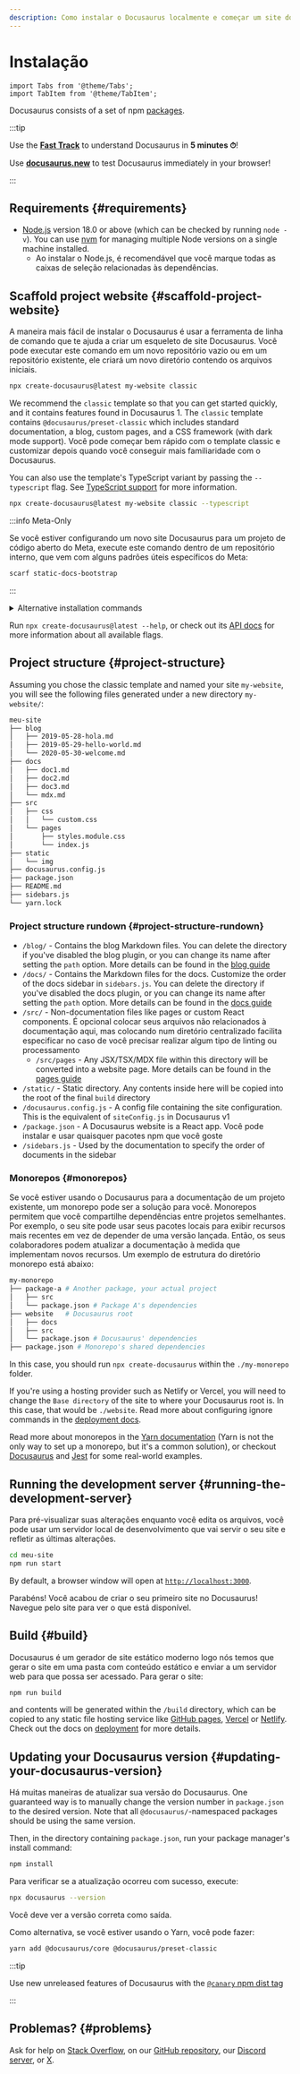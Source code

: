 ```yaml
---
description: Como instalar o Docusaurus localmente e começar um site do Docusaurus em um piscar de olhos.
---
```


# Instalação

```mdx-code-block
import Tabs from '@theme/Tabs';
import TabItem from '@theme/TabItem';
```

Docusaurus consists of a set of npm [packages](https://github.com/facebook/docusaurus/tree/main/packages).

:::tip

Use the **[Fast Track](introduction.mdx#fast-track)** to understand Docusaurus in **5 minutes ⏱**!

Use **[docusaurus.new](https://docusaurus.new)** to test Docusaurus immediately in your browser!

:::

## Requirements {#requirements}

- [Node.js](https://nodejs.org/en/download/) version 18.0 or above (which can be checked by running `node -v`). You can use [nvm](https://github.com/nvm-sh/nvm) for managing multiple Node versions on a single machine installed.
  - Ao instalar o Node.js, é recomendável que você marque todas as caixas de seleção relacionadas às dependências.

## Scaffold project website {#scaffold-project-website}

A maneira mais fácil de instalar o Docusaurus é usar a ferramenta de linha de comando que te ajuda a criar um esqueleto de site Docusaurus. Você pode executar este comando em um novo repositório vazio ou em um repositório existente, ele criará um novo diretório contendo os arquivos iniciais.

```bash
npx create-docusaurus@latest my-website classic
```

We recommend the `classic` template so that you can get started quickly, and it contains features found in Docusaurus 1. The `classic` template contains `@docusaurus/preset-classic` which includes standard documentation, a blog, custom pages, and a CSS framework (with dark mode support). Você pode começar bem rápido com o template classic e customizar depois quando você conseguir mais familiaridade com o Docusaurus.

You can also use the template's TypeScript variant by passing the `--typescript` flag. See [TypeScript support](./typescript-support.mdx) for more information.

```bash
npx create-docusaurus@latest my-website classic --typescript
```

:::info Meta-Only

Se você estiver configurando um novo site Docusaurus para um projeto de código aberto do Meta, execute este comando dentro de um repositório interno, que vem com alguns padrões úteis específicos do Meta:

```bash
scarf static-docs-bootstrap
```

:::

<details>
  <summary>Alternative installation commands</summary>

Você também pode inicializar um novo projeto utilizando seu gerenciador de projeto preferido:

```bash npm2yarn
npm init docusaurus
```

</details>

Run `npx create-docusaurus@latest --help`, or check out its [API docs](./api/misc/create-docusaurus.mdx) for more information about all available flags.

## Project structure {#project-structure}

Assuming you chose the classic template and named your site `my-website`, you will see the following files generated under a new directory `my-website/`:

```bash
meu-site
├── blog
│   ├── 2019-05-28-hola.md
│   ├── 2019-05-29-hello-world.md
│   └── 2020-05-30-welcome.md
├── docs
│   ├── doc1.md
│   ├── doc2.md
│   ├── doc3.md
│   └── mdx.md
├── src
│   ├── css
│   │   └── custom.css
│   └── pages
│       ├── styles.module.css
│       └── index.js
├── static
│   └── img
├── docusaurus.config.js
├── package.json
├── README.md
├── sidebars.js
└── yarn.lock
```

### Project structure rundown {#project-structure-rundown}

- `/blog/` - Contains the blog Markdown files. You can delete the directory if you've disabled the blog plugin, or you can change its name after setting the `path` option. More details can be found in the [blog guide](blog.mdx)
- `/docs/` - Contains the Markdown files for the docs. Customize the order of the docs sidebar in `sidebars.js`. You can delete the directory if you've disabled the docs plugin, or you can change its name after setting the `path` option. More details can be found in the [docs guide](./guides/docs/docs-introduction.mdx)
- `/src/` - Non-documentation files like pages or custom React components. É opcional colocar seus arquivos não relacionados à documentação aqui, mas colocando num diretório centralizado facilita especificar no caso de você precisar realizar algum tipo de linting ou processamento
  - `/src/pages` - Any JSX/TSX/MDX file within this directory will be converted into a website page. More details can be found in the [pages guide](guides/creating-pages.mdx)
- `/static/` - Static directory. Any contents inside here will be copied into the root of the final `build` directory
- `/docusaurus.config.js` - A config file containing the site configuration. This is the equivalent of `siteConfig.js` in Docusaurus v1
- `/package.json` - A Docusaurus website is a React app. Você pode instalar e usar quaisquer pacotes npm que você goste
- `/sidebars.js` - Used by the documentation to specify the order of documents in the sidebar

### Monorepos {#monorepos}

Se você estiver usando o Docusaurus para a documentação de um projeto existente, um monorepo pode ser a solução para você. Monorepos permitem que você compartilhe dependências entre projetos semelhantes. Por exemplo, o seu site pode usar seus pacotes locais para exibir recursos mais recentes em vez de depender de uma versão lançada. Então, os seus colaboradores podem atualizar a documentação à medida que implementam novos recursos. Um exemplo de estrutura do diretório monorepo está abaixo:

```bash
my-monorepo
├── package-a # Another package, your actual project
│   ├── src
│   └── package.json # Package A's dependencies
├── website   # Docusaurus root
│   ├── docs
│   ├── src
│   └── package.json # Docusaurus' dependencies
├── package.json # Monorepo's shared dependencies
```

In this case, you should run `npx create-docusaurus` within the `./my-monorepo` folder.

If you're using a hosting provider such as Netlify or Vercel, you will need to change the `Base directory` of the site to where your Docusaurus root is. In this case, that would be `./website`. Read more about configuring ignore commands in the [deployment docs](./deployment.mdx#deploying-to-netlify).

Read more about monorepos in the [Yarn documentation](https://yarnpkg.com/features/workspaces) (Yarn is not the only way to set up a monorepo, but it's a common solution), or checkout [Docusaurus](https://github.com/facebook/docusaurus) and [Jest](https://github.com/facebook/jest) for some real-world examples.

## Running the development server {#running-the-development-server}

Para pré-visualizar suas alterações enquanto você edita os arquivos, você pode usar um servidor local de desenvolvimento que vai servir o seu site e refletir as últimas alterações.

```bash npm2yarn
cd meu-site
npm run start
```

By default, a browser window will open at [`http://localhost:3000`](http://localhost:3000).

Parabéns! Você acabou de criar o seu primeiro site no Docusaurus! Navegue pelo site para ver o que está disponível.

## Build {#build}

Docusaurus é um gerador de site estático moderno logo nós temos que gerar o site em uma pasta com conteúdo estático e enviar a um servidor web para que possa ser acessado. Para gerar o site:

```bash npm2yarn
npm run build
```

and contents will be generated within the `/build` directory, which can be copied to any static file hosting service like [GitHub pages](https://pages.github.com/), [Vercel](https://vercel.com/) or [Netlify](https://www.netlify.com/). Check out the docs on [deployment](deployment.mdx) for more details.

## Updating your Docusaurus version {#updating-your-docusaurus-version}

Há muitas maneiras de atualizar sua versão do Docusaurus. One guaranteed way is to manually change the version number in `package.json` to the desired version. Note that all `@docusaurus/`-namespaced packages should be using the same version.


<UpgradeGuide />

Then, in the directory containing `package.json`, run your package manager's install command:

```bash npm2yarn
npm install
```

Para verificar se a atualização ocorreu com sucesso, execute:

```bash
npx docusaurus --version
```

Você deve ver a versão correta como saída.

Como alternativa, se você estiver usando o Yarn, você pode fazer:

```bash
yarn add @docusaurus/core @docusaurus/preset-classic
```

:::tip

Use new unreleased features of Docusaurus with the [`@canary` npm dist tag](/community/canary)

:::

## Problemas? {#problems}

Ask for help on [Stack Overflow](https://stackoverflow.com/questions/tagged/docusaurus), on our [GitHub repository](https://github.com/facebook/docusaurus), our [Discord server](https://discordapp.com/invite/docusaurus), or [X](https://x.com/docusaurus).

